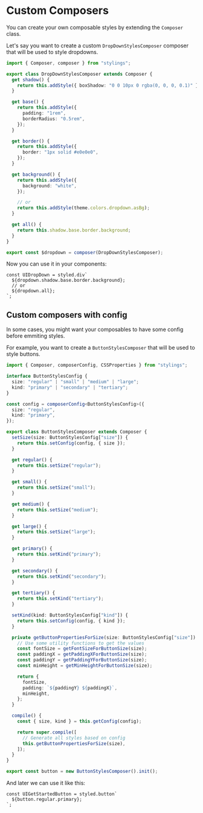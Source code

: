 # Custom Composers

You can create your own composable styles by extending the `Composer` class.

Let's say you want to create a custom `DropDownStylesComposer` composer that will be used to style dropdowns.

```ts
import { Composer, composer } from "stylings";

export class DropDownStylesComposer extends Composer {
  get shadow() {
    return this.addStyle({ boxShadow: "0 0 10px 0 rgba(0, 0, 0, 0.1)" });
  }

  get base() {
    return this.addStyle({
      padding: "1rem",
      borderRadius: "0.5rem",
    });
  }

  get border() {
    return this.addStyle({
      border: "1px solid #e0e0e0",
    });
  }

  get background() {
    return this.addStyle({
      background: "white",
    });

    // or
    return this.addStyle(theme.colors.dropdown.asBg);
  }

  get all() {
    return this.shadow.base.border.background;
  }
}

export const $dropdown = composer(DropDownStylesComposer);
```

Now you can use it in your components:

```tsx
const UIDropDown = styled.div`
  ${dropdown.shadow.base.border.background};
  // or
  ${dropdown.all};
`;
```

## Custom composers with config

In some cases, you might want your composables to have some config before emmiting styles.

For example, you want to create a `ButtonStylesComposer` that will be used to style buttons.

```ts
import { Composer, composerConfig, CSSProperties } from "stylings";

interface ButtonStylesConfig {
  size: "regular" | "small" | "medium" | "large";
  kind: "primary" | "secondary" | "tertiary";
}

const config = composerConfig<ButtonStylesConfig>({
  size: "regular",
  kind: "primary",
});

export class ButtonStylesComposer extends Composer {
  setSize(size: ButtonStylesConfig["size"]) {
    return this.setConfig(config, { size });
  }

  get regular() {
    return this.setSize("regular");
  }

  get small() {
    return this.setSize("small");
  }

  get medium() {
    return this.setSize("medium");
  }

  get large() {
    return this.setSize("large");
  }

  get primary() {
    return this.setKind("primary");
  }

  get secondary() {
    return this.setKind("secondary");
  }

  get tertiary() {
    return this.setKind("tertiary");
  }

  setKind(kind: ButtonStylesConfig["kind"]) {
    return this.setConfig(config, { kind });
  }

  private getButtonPropertiesForSize(size: ButtonStylesConfig["size"]): CSSProperties {
    // Use some utility functions to get the values
    const fontSize = getFontSizeForButtonSize(size);
    const paddingX = getPaddingXForButtonSize(size);
    const paddingY = getPaddingYForButtonSize(size);
    const minHeight = getMinHeightForButtonSize(size);

    return {
      fontSize,
      padding: `${paddingY} ${paddingX}`,
      minHeight,
    };
  }

  compile() {
    const { size, kind } = this.getConfig(config);

    return super.compile([
      // Generate all styles based on config
      this.getButtonPropertiesForSize(size),
    ]);
  }
}

export const button = new ButtonStylesComposer().init();
```

And later we can use it like this:

```tsx
const UIGetStartedButton = styled.button`
  ${button.regular.primary};
`;
```
